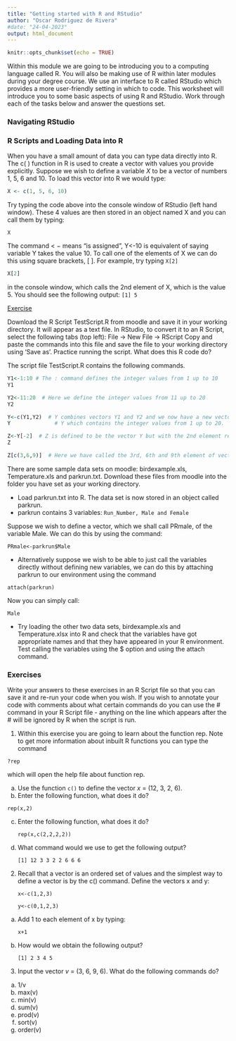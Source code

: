 ```yaml
---
title: "Getting started with R and RStudio"
author: "Oscar Rodriguez de Rivera"
#date: "24-04-2023"
output: html_document
---
```


```r
knitr::opts_chunk$set(echo = TRUE)
```

Within this module we are going to be introducing you to a computing language called R. You will also be making use of R within later modules during your degree course. We use an interface to R called RStudio which provides a more user-friendly setting in which to code. This worksheet will introduce you to some basic aspects of using R and RStudio. Work through each of the tasks below and answer the questions set.

### Navigating RStudio

### R Scripts and Loading Data into R

When you have a small amount of data you can type data directly into R. The c( ) function in R is used to create a vector with values you provide explicitly. Suppose we wish to define a variable *X* to be a vector of numbers 1, 5, 6 and 10. To load this vector into R we would type:

```r
X <- c(1, 5, 6, 10)
```

Try typing the code above into the console window of RStudio (left hand window). These 4 values are then stored in an object named X and you can call them by typing:

    X

The command \< − means "is assigned", Y\<-10 is equivalent of saying variable Y takes the value 10. To call one of the elements of X we can do this using square brackets, [ ]. For example, try typing `X[2]`

```r
X[2]
```

in the console window, which calls the 2nd element of X, which is the value 5. You should see the following output: `[1] 5`

[Exercise]{.underline}

Download the R Script TestScript.R from moodle and save it in your working directory. It will appear as a text file. In RStudio, to convert it to an R Script, select the following tabs (top left): File $\rightarrow$ New File $\rightarrow$ RScript Copy and paste the commands into this file and save the file to your working directory using 'Save as'. Practice running the script. What does this R code do?

The script file TestScript.R contains the following commands.

```r
Y1<-1:10 # The : command defines the integer values from 1 up to 10
Y1
```

```r
Y2<-11:20  # Here we define the integer values from 11 up to 20
Y2
```

```r
Y<-c(Y1,Y2)  # Y combines vectors Y1 and Y2 and we now have a new vector called
Y              # Y which contains the integer values from 1 up to 20.
```

```r
Z<-Y[-2]  # Z is defined to be the vector Y but with the 2nd element removed
Z
```

```r
Z[c(3,6,9)]  # Here we have called the 3rd, 6th and 9th element of vector Z
```

There are some sample data sets on moodle: birdexample.xls, Temperature.xls and parkrun.txt. Download these files from moodle into the folder you have set as your working directory.

-   Load parkrun.txt into R. The data set is now stored in an object called parkrun.
-   parkrun contains 3 variables: `Run_Number, Male and Female`

Suppose we wish to define a vector, which we shall call PRmale, of the variable Male. We can do this by using the command:

`PRmale<-parkrun$Male`

-   Alternatively suppose we wish to be able to just call the variables directly without defining new variables, we can do this by attaching parkrun to our environment using the command

`attach(parkrun)`

Now you can simply call:

`Male`

-   Try loading the other two data sets, birdexample.xls and Temperature.xlsx into R and check that the variables have got appropriate names and that they have appeared in your R environment. Test calling the variables using the \$ option and using the attach command.

### Exercises

Write your answers to these exercises in an R Script file so that you can save it and re-run your code when you wish. If you wish to annotate your code with comments about what certain commands do you can use the \# command in your R Script file - anything on the line which appears after the \# will be ignored by R when the script is run.

1.  Within this exercise you are going to learn about the function rep. Note to get more information about inbuilt R functions you can type the command

`?rep`

which will open the help file about function rep.

a.  Use the function `c()` to define the vector *x* = (12, 3, 2, 6).
b.  Enter the following function, what does it do?

`rep(x,2)`

c.  Enter the following function, what does it do?

    `rep(x,c(2,2,2,2))`

d.  What command would we use to get the following output?

    `[1] 12 3 3 2 2 6 6 6`

```{=html}
<!-- -->
```
2.  Recall that a vector is an ordered set of values and the simplest way to define a vector is by the c() command. Define the vectors x and y:

    `x<-c(1,2,3)`

    `y<-c(0,1,2,3)`

```{=html}
<!-- -->
```
a.  Add 1 to each element of x by typing:

    `x+1`

b.  How would we obtain the following output?

    `[1] 2 3 4 5`

```{=html}
<!-- -->
```
3.  Input the vector *v* = (3, 6, 9, 6). What do the following commands do?

```{=html}
<!-- -->
```
a.  1/v
b.  max(v)
c.  min(v)
d.  sum(v)
e.  prod(v)
f.  sort(v)
g.  order(v)
